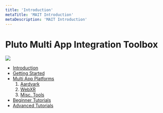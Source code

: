 ```yaml
---
title: 'Introduction'
metaTitle: 'MAIT Introduction'
metaDescription: 'MAIT Introduction'
---
```


# Pluto Multi App Integration Toolbox

![](./images/mait_logo.png)

- [Introduction](./introduction)
- [Getting Started](./getting_started)
- [Multi App Platforms](./platforms)
  1. [Aardvark](./platforms/tb_aardvark)
  2. [WebXR](./platforms/tb_webxr)
  3. [Misc. Tools](./platforms/tb_misc)
- [Beginner Tutorials](./beginner_tutorials)
- [Advanced Tutorials](./advanced_tutorials)
